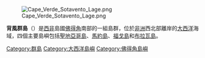 [[Image:Cape_Verde_Sotavento_Lage.png|thumb]]

'''背風群島'''（{{lang-pt|'''Ilhas de Sotavento'''}}）是[[西非|西非]]島國[[佛得角|佛得角]]南部的一組島群，位於[[非洲|非洲]]西北部離岸的[[大西洋|大西洋]]海域，四個主要島嶼包括[[聖地亞哥島|聖地亞哥島]]、[[馬約島|馬約島]]、[[福戈島|福戈島]]和[[布拉瓦島|布拉瓦島]]。

{{coord|15|00|N|24|00|W|display=title|region:CV_type:isle_source:dewiki}}

[[Category:群島|Category:群島]]
[[Category:大西洋島嶼|Category:大西洋島嶼]]
[[Category:佛得角島嶼|Category:佛得角島嶼]]

{{CapeVerde-stub}}